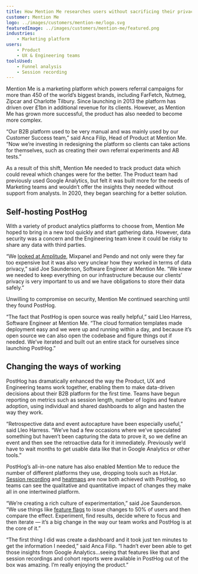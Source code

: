 ```yaml
---
title: How Mention Me researches users without sacrificing their privacy
customer: Mention Me
logo: ../images/customers/mention-me/logo.svg
featuredImage: ../images/customers/mention-me/featured.png
industries:
    - Marketing platform
users:
    - Product
    - UX & Engineering teams
toolsUsed:
    - Funnel analysis
    - Session recording
---
```


<FloatedImage image="/images/customers/model.png" />

Mention Me is a marketing platform which powers referral campaigns for more than 450 of the world’s biggest brands, including FarFetch, Nutmeg, Zipcar and Charlotte Tilbury. Since launching in 2013 the platform has driven over £1bn in additional revenue for its clients. However, as Mention Me has grown more successful, the product has also needed to become more complex.

“Our B2B platform used to be very manual and was mainly used by our Customer Success team,” said Anca Filip, Head of Product at Mention Me. “Now we’re investing in redesigning the platform so clients can take actions for themselves, such as creating their own referral experiments and AB tests.”

As a result of this shift, Mention Me needed to track product data which could reveal which changes were for the better. The Product team had previously used Google Analytics, but felt it was built more for the needs of Marketing teams and wouldn’t offer the insights they needed without support from analysts. In 2020, they began searching for a better solution.

<BorderWrapper>
    <Quote
        imageSource="/images/customers/joe.png"
        size="md"
        name="Joe Saunderson"
        title="Software Engineer, Mention Me"
        quote={`“We looked at Amplitude, Mixpanel and Pendo and not only were they far too expensive but it was also very unclear how they worked in terms of data privacy.”`}
    />
</BorderWrapper>

## Self-hosting PostHog

With a variety of product analytics platforms to choose from, Mention Me hoped to bring in a new tool quickly and start gathering data. However, data security was a concern and the Engineering team knew it could be risky to share any data with third parties.

“We [looked at Amplitude](/blog/posthog-vs-amplitude), Mixpanel and Pendo and not only were they far too expensive but it was also very unclear how they worked in terms of data privacy,” said Joe Saunderson, Software Engineer at Mention Me. “We knew we needed to keep everything on our infrastructure because our clients’ privacy is very important to us and we have obligations to store their data safely.”

Unwilling to compromise on security, Mention Me continued searching until they found PostHog.

“The fact that PostHog is open source was really helpful,” said Lleo Harress, Software Engineer at Mention Me. “The cloud formation templates made deployment easy and we were up and running within a day, and because it’s open source we can also open the codebase and figure things out if needed. We’ve iterated and built out an entire stack for ourselves since launching PostHog.”

<BorderWrapper>
    <ImageBlock
        title="Mention Me’s Product Stack"
        images={['/images/customers/appcues.svg', '/images/customers/posthog.svg', '/images/customers/intercom.svg']}
    />
</BorderWrapper>

## Changing the ways of working

PostHog has dramatically enhanced the way the Product, UX and Engineering teams work together, enabling them to make data-driven decisions about their B2B platform for the first time. Teams have begun reporting on metrics such as session length, number of logins and feature adoption, using individual and shared dashboards to align and hasten the way they work.

“Retrospective data and event autocapture have been especially useful,” said Lleo Harress. “We’ve had a few occasions where we’ve speculated something but haven’t been capturing the data to prove it, so we define an event and then see the retroactive data for it immediately. Previously we’d have to wait months to get usable data like that in Google Analytics or other tools.”

PostHog’s all-in-one nature has also enabled Mention Me to reduce the number of different platforms they use, dropping tools such as HotJar. [Session recording](/product/session-recording) and [heatmaps](/product/heatmaps) are now both achieved with PostHog, so teams can see the qualitative and quantitative impact of changes they make all in one intertwined platform.

<BorderWrapper>
    <Quote
        imageSource="/images/customers/anca.png"
        size="md"
        name="Anca Filip"
        title="Head of Product, Mention Me"
        quote={`"PostHog has helped us improve our product and get a much better understanding of our users than we've ever been able to before."`}
    />
</BorderWrapper>

“We’re creating a rich culture of experimentation,” said Joe Saunderson. “We use things like [feature flags](/product/feature-flags) to issue changes to 50% of users and then compare the effect. Experiment, find results, decide where to focus and then iterate — it’s a big change in the way our team works and PostHog is at the core of it.”

“The first thing I did was create a dashboard and it took just ten minutes to get the information I needed,” said Anca Filip. “I hadn’t ever been able to get those insights from Google Analytics...seeing that features like that and session recordings and cohort reports were available in PostHog out of the box was amazing. I’m really enjoying the product.”
